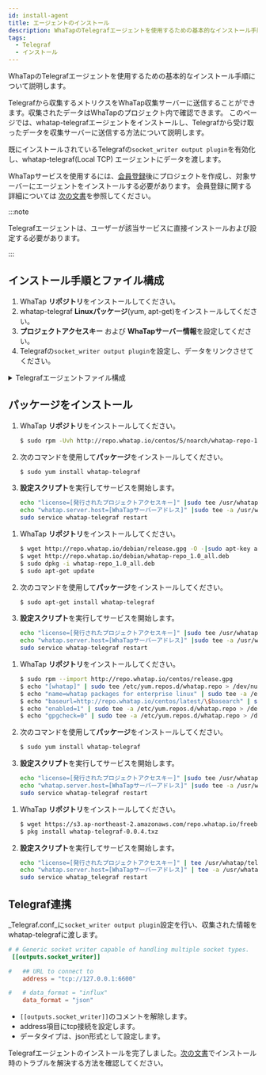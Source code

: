 ```yaml
---
id: install-agent
title: エージェントのインストール
description: WhaTapのTelegrafエージェントを使用するための基本的なインストール手順について説明します。
tags:
  - Telegraf
  - インストール
---
```



WhaTapのTelegrafエージェントを使用するための基本的なインストール手順について説明します。

Telegrafから収集するメトリクスをWhaTap収集サーバーに送信することができます。収集されたデータはWhaTapのプロジェクト内で確認できます。
このページでは、whatap-telegrafエージェントをインストールし、Telegrafから受け取ったデータを収集サーバーに送信する方法について説明します。 

既にインストールされているTelegrafの`socket_writer output plugin`を有効化し、whatap-telegraf(Local TCP) エージェントにデータを渡します。

WhaTapサービスを使用するには、[会員登録](https://www.whatap.io/ja/signup/)後にプロジェクトを作成し、対象サーバーにエージェントをインストールする必要があります。 会員登録に関する詳細については [次の文書](../account/account-manage)を参照してください。

:::note

Telegrafエージェントは、ユーザーが該当サービスに直接インストールおよび設定する必要があります。

:::


<Createprojectv2 />


<Accesskey />

## インストール手順とファイル構成

1. WhaTap **リポジトリ**をインストールしてください。
2. whatap-telegraf **Linuxパッケージ**(yum, apt-get)をインストールしてください。
3. **プロジェクトアクセスキー** および **WhaTapサーバー情報**を設定してください。
4. Telegrafの`socket_writer output plugin`を設定し、データをリンクさせてください。

<details>
<summary>Telegrafエージェントファイル構成</summary>

- **whatap_telegraf**

  サービス実行可能ファイルです。Telegrafから渡された情報を収集サーバーに送信するプログラムです。

- **/etc/init.d/whatap-telegraf** (FreeBSD /usr/local/etc/whatap_telegraf)

  サービススクリプトです。

- **whatap.conf**

  設定ファイルです。収集サーバーのアドレスとサーバーのプロジェクトアクセスキーが入力するファイルです。

- **whatap-telegraf-#.log**

  エージェントログファイルです。(_/usr/whatap/telegraf/logs_)

</details>

## パッケージをインストール

<Tabs>
<TabItem value="rc" label="Red Hat/CentOS">

1. WhaTap **リポジトリ**をインストールしてください。

   ```bash title=SH
   $ sudo rpm -Uvh http://repo.whatap.io/centos/5/noarch/whatap-repo-1.0-1.noarch.rpm
   ```

2. 次のコマンドを使用して**パッケージ**をインストールしてください。

   ```bash title=SH
   $ sudo yum install whatap-telegraf
   ```

3. **設定スクリプト**を実行してサービスを開始します。

   ```bash title=SH
   echo "license=[発行されたプロジェクトアクセスキー]" |sudo tee /usr/whatap/telegraf/whatap.conf
   echo "whatap.server.host=[WhaTapサーバーアドレス]" |sudo tee -a /usr/whatap/telegraf/whatap.conf
   sudo service whatap-telegraf restart
   ```

</TabItem>
<TabItem value="du" label="Debian/Ubuntu">

1. WhaTap **リポジトリ**をインストールしてください。

   ```bash title=SH
   $ wget http://repo.whatap.io/debian/release.gpg -O -|sudo apt-key add -
   $ wget http://repo.whatap.io/debian/whatap-repo_1.0_all.deb
   $ sudo dpkg -i whatap-repo_1.0_all.deb
   $ sudo apt-get update
   ```

2. 次のコマンドを使用して**パッケージ**をインストールしてください。
   ```bash title=SH
   $ sudo apt-get install whatap-telegraf
   ```

3. **設定スクリプト**を実行してサービスを開始します。
   ```bash title=SH
   echo "license=[発行されたプロジェクトアクセスキー]" |sudo tee /usr/whatap/telegraf/whatap.conf
   echo "whatap.server.host=[WhaTapサーバーアドレス]" |sudo tee -a /usr/whatap/telegraf/whatap.conf
   sudo service whatap-telegraf restart
   ```

</TabItem>
<TabItem value="al" label="Amazon Linux">

1. WhaTap **リポジトリ**をインストールしてください。

   ```bash title=SH
   $ sudo rpm --import http://repo.whatap.io/centos/release.gpg
   $ echo "[whatap]" | sudo tee /etc/yum.repos.d/whatap.repo > /dev/null
   $ echo "name=whatap packages for enterprise linux" | sudo tee -a /etc/yum.repos.d/whatap.repo > /dev/null
   $ echo "baseurl=http://repo.whatap.io/centos/latest/\$basearch" | sudo tee -a /etc/yum.repos.d/whatap.repo > /dev/null
   $ echo "enabled=1" | sudo tee -a /etc/yum.repos.d/whatap.repo > /dev/null
   $ echo "gpgcheck=0" | sudo tee -a /etc/yum.repos.d/whatap.repo > /dev/null
   ```

2. 次のコマンドを使用して**パッケージ**をインストールしてください。

   ```bash title=SH
   $ sudo yum install whatap-telegraf
   ```

3. **設定スクリプト**を実行してサービスを開始します。

   ```bash title=SH
   echo "license=[発行されたプロジェクトアクセスキー]" |sudo tee /usr/whatap/telegraf/whatap.conf
   echo "whatap.server.host=[WhaTapサーバーアドレス]" |sudo tee -a /usr/whatap/telegraf/whatap.conf
   sudo service whatap-telegraf restart
   ```

</TabItem>
<TabItem value="fb" label="FreeBSD">

1. WhaTap **リポジトリ**をインストールしてください。

   ```bash title=SH
   $ wget https://s3.ap-northeast-2.amazonaws.com/repo.whatap.io/freebsd/10/whatap-telegraf-0.0.4.txz
   $ pkg install whatap-telegraf-0.0.4.txz
   ```

2. **設定スクリプト**を実行してサービスを開始します。

   ```bash title=SH
   echo "license=[発行されたプロジェクトアクセスキー]" | tee /usr/whatap/telegraf/whatap.conf
   echo "whatap.server.host=[WhaTapサーバーアドレス]" | tee -a /usr/whatap/telegraf/whatap.conf
   sudo service whatap_telegraf restart
   ```

</TabItem>
</Tabs>

## Telegraf連携

_Telegraf.conf_に`socket_writer output plugin`設定を行い、収集された情報をwhatap-telegrafに渡します。

```toml title='TOML'
# # Generic socket writer capable of handling multiple socket types.
 [[outputs.socket_writer]]

#   ## URL to connect to
    address = "tcp://127.0.0.1:6600"

#   # data_format = "influx"
    data_format = "json"
```

- `[[outputs.socket_writer]]`のコメントを解除します。
- address項目にtcp接続を設定します。
- データタイプは、json形式として設定します。

Telegrafエージェントのインストールを完了しました。[次の文書](agent-troubleshooting)でインストール時のトラブルを解決する方法を確認してください。
